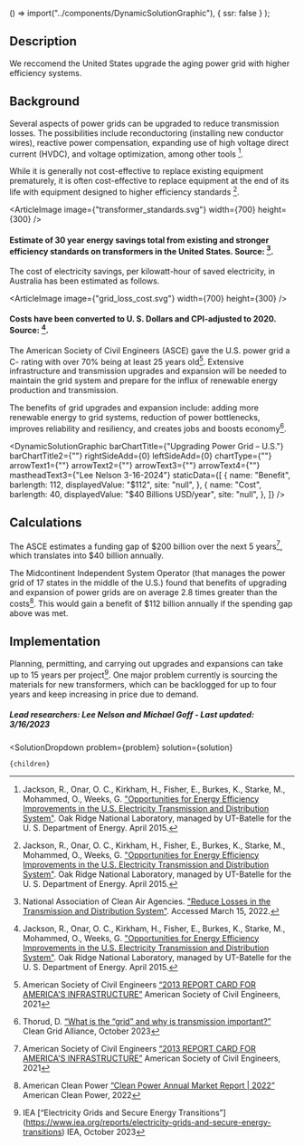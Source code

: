 
  () => import("../components/DynamicSolutionGraphic"),
  { ssr: false }
);



## Description

We reccomend the United States upgrade the aging power grid with higher efficiency systems.

## Background

Several aspects of power grids can be upgraded to reduce transmission losses. The possibilities include reconductoring (installing new conductor wires), reactive power compensation, expanding use of high voltage direct current (HVDC), and voltage optimization, among other tools [^"1"].

While it is generally not cost-effective to replace existing equipment prematurely, it is often cost-effective to replace equipment at the end of its life with equipment designed to higher efficiency standards [^"1"].

<ArticleImage image={"transformer_standards.svg"} width={700} height={300} />
#### Estimate of 30 year energy savings total from existing and stronger efficiency standards on transformers in the United States. Source: [^"2"].

The cost of electricity savings, per kilowatt-hour of saved electricity, in Australia has been estimated as follows.

<ArticleImage image={"grid_loss_cost.svg"} width={700} height={300} />
#### Costs have been converted to U. S. Dollars and CPI-adjusted to 2020. Source: [^"1"].

The American Society of Civil Engineers (ASCE) gave the U.S. power grid a C- rating with over 70% being at least 25 years old[^”3”]. Extensive infrastructure and transmission upgrades and expansion will be needed to maintain the grid system and prepare for the influx of renewable energy production and transmission.

The benefits of grid upgrades and expansion include: adding more renewable energy to grid systems, reduction of power bottlenecks, improves reliability and resiliency, and creates jobs and boosts economy[^”4”].

<DynamicSolutionGraphic
  barChartTitle={"Upgrading Power Grid – U.S."}
  barChartTitle2={""}
  rightSideAdd={0}
  leftSideAdd={0}
  chartType={""}
  arrowText1={""}
  arrowText2={""}
  arrowText3={""}
  arrowText4={""}
  mastheadText3={"Lee Nelson 3-16-2024"}
 staticData={[
    {
     name: "Benefit",
      barlength: 112,
      displayedValue: "$112",
      site: "null",
    },
    {
      name: "Cost",
      barlength: 40,
      displayedValue: "$40 Billions USD/year",
      site: "null",
    },
  ]}
/>

## Calculations
The ASCE estimates a funding gap of $200 billion over the next 5 years[^”3”], which translates into $40 billion annually.

The Midcontinent Independent System Operator (that manages the power grid of 17 states in the middle of the U.S.) found that benefits of upgrading and expansion of power grids are on average 2.8 times greater than the costs[^”5”]. This would gain a benefit of $112 billion annually if the spending gap above was met.

## Implementation
Planning, permitting, and carrying out upgrades and expansions can take up to 15 years per project[^”6”]. One major problem currently is sourcing the materials for new transformers, which can be backlogged for up to four years and keep increasing in price due to demand.

##### Lead researchers: Lee Nelson and Michael Goff - Last updated: 3/16/2023

[^"1"]: Jackson, R., Onar, O. C., Kirkham, H., Fisher, E., Burkes, K., Starke, M., Mohammed, O., Weeks, G. ["Opportunities for Energy Efficiency Improvements in the U.S. Electricity Transmission and Distribution System"](https://www.energy.gov/sites/prod/files/2015/04/f22/QER%20Analysis%20-%20Opportunities%20for%20Energy%20Efficiency%20Improvements%20in%20the%20US%20Electricity%20Transmission%20and%20Distribution%20System_0.pdf). Oak Ridge National Laboratory, managed by UT-Batelle for the U. S. Department of Energy. April 2015.

[^"2"]: National Association of Clean Air Agencies. ["Reduce Losses in the Transmission and Distribution System"](https://www.4cleanair.org/wp-content/uploads/Documents/Chapter_10.pdf). Accessed March 15, 2022.

[^”3”]: American Society of Civil Engineers [“2013 REPORT CARD FOR AMERICA'S INFRASTRUCTURE”](https://infrastructurereportcard.org/wp-content/uploads/2020/12/Energy-2021.pdf) American Society of Civil Engineers, 2021

[^”4”]: Thorud, D. [“What is the “grid” and why is transmission important?”](https://cleangridalliance.org/blog/187/what-is-the-grid-and-why-is-transmission-important) Clean Grid Alliance, October 2023

[^”5”]: American Clean Power [“Clean Power Annual Market Report | 2022”](https://cleanpower.org/resources/clean-power-annual-market-report-2022/) American Clean Power, 2022

[^”6”]: IEA [“Electricity Grids and Secure Energy Transitions”] (https://www.iea.org/reports/electricity-grids-and-secure-energy-transitions) IEA, October 2023


  <SolutionDropdown 
    problem={problem} 
    solution={solution}
  >
    {children}
  </SolutionDropdown>